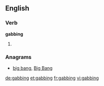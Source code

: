 ==English==

===Verb===
'''gabbing'''

# {{present participle of|gab}}

===Anagrams===
* [[big bang#English|big bang]], [[Big Bang#English|Big Bang]]

[[de:gabbing]]
[[et:gabbing]]
[[fr:gabbing]]
[[vi:gabbing]]
